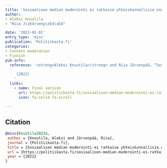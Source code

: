 ```yaml
---
title: 'Sosiaalisen median moderointi ei ratkaise yhteiskunnallisia ongelmia'
author: 
- Aleksi Knuutila
- "Riia J\xE4rvenp\xE4\xE4"

date: '2022-01-01'
entry_type: 'misc'
publication: 'Politiikasta.fi'
categories:
- Content moderation
- Finnish
pub-info:
  reference: '<strong>Aleksi Knuutila</strong> and Riia Järvenpää, “Sosiaalisen median moderointi ei ratkaise yhteiskunnallisia ongelmia,” <em>Politiikasta.fi</em>
    
     (2022)
    '
  links:
    - name: Final version
      url: https://politiikasta.fi/sosiaalisen-median-moderointi-ei-ratkaise-yhteiskunnallisia-ongelmia/
      icon: fa-solid fa-scroll
    
---
```




## Citation



```bibtex
@misc{Knuutila2022a,
 author = {Knuutila, Aleksi and Järvenpää, Riia},
 journal = {Politiikasta.fi},
 title = {Sosiaalisen median moderointi ei ratkaise yhteiskunnallisia ongelmia},
 url = {https://politiikasta.fi/sosiaalisen-median-moderointi-ei-ratkaise-yhteiskunnallisia-ongelmia/},
 year = {2022}
}

```